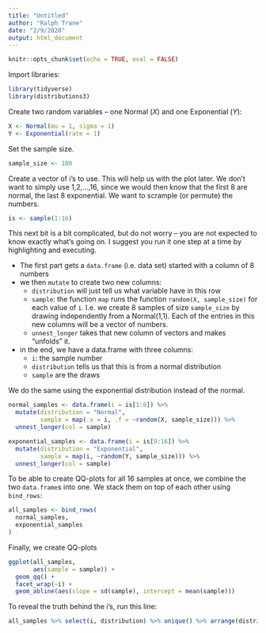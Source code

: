 ```yaml
---
title: "Untitled"
author: "Ralph Trane"
date: "2/9/2020"
output: html_document
---
```


```r
knitr::opts_chunk$set(echo = TRUE, eval = FALSE)
```

Import libraries:

```r
library(tidyverse) 
library(distributions3)
```

Create two random variables -- one Normal ($X$) and one Exponential ($Y$):

```r
X <- Normal(mu = 1, sigma = 1) 
Y <- Exponential(rate = 1)
```

Set the sample size.

```r
sample_size <- 100
```

Create a vector of i's to use. This will help us with the plot later. We don't want to simply use 1,2,...,16, since we would then know that the first 8 are normal, the last 8 exponential. We want to scrample (or permute) the numbers.

```r
is <- sample(1:16)
```

This next bit is a bit complicated, but do not worry -- you are not expected to know exactly what's going on. I suggest you run it one step at a time by highlighting and executing. 

* The first part gets a `data.frame` (i.e. data set) started with a column of 8 numbers
* we then `mutate` to create two new columns:
    - `distribution` will just tell us what variable have in this row
    - `sample`: the function `map` runs the function `random(X, sample_size)` for each value of `i`. I.e. we create 8 samples of size `sample_size` by drawing independently from a Normal(1,1). Each of the entries in this new columns will be a vector of numbers.
    - `unnest_longer` takes that new column of vectors and makes "unfolds" it. 
* in the end, we have a data.frame with three columns:
    - `i`: the sample number
    - `distribution` tells us that this is from a normal distribution
    - `sample` are the draws 

We do the same using the exponential distribution instead of the normal.


```r
normal_samples <- data.frame(i = is[1:8]) %>%
  mutate(distribution = "Normal", 
         sample = map(.x = i, .f = ~random(X, sample_size))) %>% 
  unnest_longer(col = sample) 

exponential_samples <- data.frame(i = is[9:16]) %>% 
  mutate(distribution = "Exponential",
         sample = map(i, ~random(Y, sample_size))) %>% 
  unnest_longer(col = sample)
```

To be able to create QQ-plots for all 16 samples at once, we combine the two `data.frame`s into one. We stack them on top of each other using `bind_rows`:

```r
all_samples <- bind_rows( 
  normal_samples, 
  exponential_samples
)
```

Finally, we create QQ-plots

```r
ggplot(all_samples,
       aes(sample = sample)) +
  geom_qq() +
  facet_wrap(~i) +
  geom_abline(aes(slope = sd(sample), intercept = mean(sample)))
```

To reveal the truth behind the i's, run this line:

```r
all_samples %>% select(i, distribution) %>% unique() %>% arrange(distribution, i)
```

